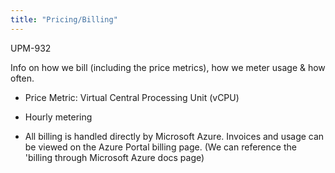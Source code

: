 ```yaml
---
title: "Pricing/Billing"
---
```


UPM-932

Info on how we bill (including the price metrics), how we meter usage & how often.

- Price Metric: Virtual Central Processing Unit (vCPU)

- Hourly metering

- All billing is handled directly by Microsoft Azure. Invoices and usage can be viewed on the Azure Portal billing page. (We can reference the 'billing through Microsoft Azure docs page)

